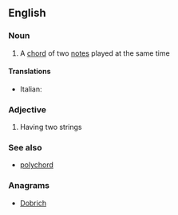 ==English==

===Noun===
{{en-noun}}

# {{label|en|music}} A [[chord]] of two [[note]]s played at the same time

====Translations====
{{trans-top|bichord}}
* Italian: {{t|it|bicordo|m}}
{{trans-mid}}
{{trans-bottom}}

===Adjective===
{{en-adj|-}}

# {{label|en|music|of a musical instrument}} Having two strings

===See also===
* [[polychord]]

===Anagrams===
* [[Dobrich#English|Dobrich]]